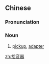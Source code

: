 ==Chinese==
{{zh-forms}}

===Pronunciation===
{{zh-pron
|m=shíyīnqì
|c=sap6 jam1 hei3
|cat=n
}}

===Noun===
{{zh-noun}}

# [[pickup]], [[adapter]]

[[zh:拾音器]]